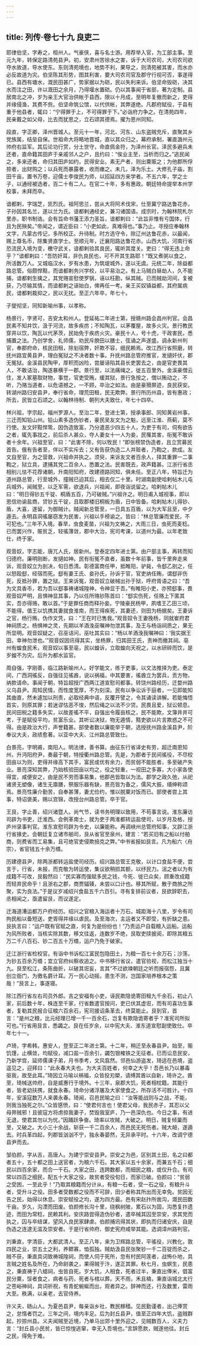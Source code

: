 ```yaml
---
---
---
```

title: 列传·卷七十九 良吏二
---

耶律伯坚，字寿之，桓州人。气豪侠，喜与名士游。用荐举入官，为工部主事。至元九年，转保定路清苑县尹。初，安肃州苦徐水之害，诉于大司农司，大司农司欲夺水故道，导水使东。东则清苑境也，地势不利，果导之，则清苑被其害，而水亦必反故道为灾。伯坚陈其形势，图其利害，要大司农司官及郡守行视可否，事遂得已。县西有塘水，溉民田甚广，势家据以为硙，民以失利来诉。伯坚命毁硙，决其水而注之田，许以溉田之余月，乃得堰水置硙。仍以其事闻于省部，著为定制。县居南北之冲，岁为亲王大官治供帐于县西，限以十月成，至明年复撤而新之，吏得并缘侵渔，其费不赀。伯坚命筑公馆，以代供帐，其弊遂绝。凡郡府赋役，于县有重于他县者，辄曰：“宁得罪于上，不可得罪于下。”必诣府力争之。在清苑四年，民亲戴之如父母，比去而犹思之，立石颂其德焉。擢为恩州同知。

段直，字正卿，泽州晋城人。至元十一年，河北、河东、山东盗贼充斥，直聚其乡党族属，结垒自保。世祖命大将略地晋城，直以其众归之，幕府承制，署直潞州元帅府右监军。其后论功行赏，分土世守，命直佩金符，为泽州长官。泽民多避兵未还者，直命籍其田庐于亲戚邻人之户，且约曰：“俟业主至，当析而归之。”逃民闻之，多来还者，命归其田庐如约，民得安业。素无产者，则出粟赈之；为他郡所俘掠者，出财购之；以兵死而暴露者，收而瘗之。未几，泽为乐土。大修孔子庙，割田千亩，置书万卷，迎儒士李俊民为师，以招延四方来学者。不五六年，学之士子，以通经被选者，百二十有二人。在官二十年，多有惠政。朝廷特命提举本州学校事，未拜而卒。

谙都剌，字瑞芝，凯烈氏。祖阿思兰，尝从大将阿术伐宋，仕至冀宁路达鲁花赤，子孙因其名兰，遂以兰为氏。谙都剌通经史，兼习诸国语。成宗时，为翰林院札尔里赤，职书制诰。会有旨命书藩王添力圣旨，谙都剌曰：“此旨非惟有亏国体，行且为民殃矣。”帝闻之，谓近臣曰：“小吏如此，真难得也。”事乃止。寻授应奉翰林文字，凡蒙古传记，多所校正。升待制。时方选守令，除辽州达鲁花赤，以最闻，赐上尊名币，除集贤直学士。至顺元年，迁襄阳路达鲁花赤。山西大饥，河南行省恐流民入境为变，檄守武关，谙都剌验其良民，辄听其度关。吏曰：“得无违上命乎？”谙都剌曰：“吾防奸耳，非仇良民也，可不开其生路耶！”既又煮粥以食之，所活数万人。又城临汉水，岁有水患，为筑堤城外，遂以无虞。元统二年，除益都路总管。俗颇悍黠，而谙都剌务兴学校，以平易治之。有上马贼白昼劫人，久不能捕，谙都剌生擒之，其党赂宣慰使罗锅，诬以枉勘，纵其贼。已而贼劫河间，复被获，乃尽输其情，而谙都剌之诬始白，俾再任一考。亲王买奴镇益都，其府属病民，谙都剌裁抑之，民以无扰。至正六年卒，年七十。

子燮彻坚，同知新喻州事，以孝称。

杨景行，字贤可，吉安太和州人。登延祐二年进士第，授赣州路会昌州判官。会昌民素不知井饮，汲于河流，故多疾疠；不知陶瓦，以茅覆屋，故多火灾。景行教民穿井以饮，陶瓦以代茅茨，民始免于疾疠火灾。豪民十人，号十虎，干政害民，悉捕置之法。乃创学舍，礼师儒，劝民斥腴田以膳士，弦诵之声遂盛。调永新州判官，奉郡府命，核民田租，除刬宿弊，奸欺不容，细民赖焉。改江西行省照磨，转抚州路宜黄县尹，理白冤狱之不决者数十事。升抚州路总管府推官，发擿奸伏，郡无冤狱。金溪县民陶甲，厚积而凶险，尝屡诬陷其县长吏罢去之，由是官吏畏其人，不敢诘治，陶遂暴横于一郡。景行至，以法痛绳之，徙五百里外。金溪豪僧云住，发人冢墓取财物，事觉，官吏受贿，缓其狱，景行急按之，僧以贿动之，不听，乃赂当道者，以危语撼之，一不顾，卒治之如法。由是豪猾屏迹，良民获安。转湖州路归安县尹，奉行省命，理荒田租，民无欺弊。景行所历州县，皆有惠政；所去，民皆立石颂之。以翰林待制、朝列大夫致仕，年七十四卒。

林兴祖，字宗起，福州罗源人。至治二年，登进士第，授承事郎、同知黄岩州事，三迁而知铅山州。铅山素多造伪钞者，豪民吴友文为之魁，远至江淮、燕蓟，莫不行使。友文奸黠悍鸷，因伪造致富，乃分遣恶少四五十人，为吏于有司，伺有欲告之者，辄先事戕之，前后杀人甚众，夺人妻女十一人为妾，民罹其害，衔冤不敢诉者十余年。兴祖至官，曰：“此害不除，何以牧民！”即张榜禁伪造者，且立赏募民首告。俄有告者至，佯以不实斥去；又有告获伪造二人并赃者，乃鞫之，款成。友文自至官，为之营救，兴祖命并执之。须臾，来诉友文者百余人，择其重罪一二事鞫之，狱立具，逮捕其党二百余人，悉置之法。民害既去，政声籍甚。江浙行省丞相别儿怯不花荐诸朝，升南阳知府，改建德路同知，俱未任。至正八年，特旨迁为道州路总管，行至城外，撞贼已迫其后，相去仅二十里。时湖南副使哈剌帖木儿屯兵城外，闻贼至，以乏军需，欲退兵，兴祖闻，即夜诣说留之。哈剌帖木儿曰：“明日得钞五千锭、桐盾五百，乃可破贼。”兴祖许之。明日甫入城视事，即以恩信劝谕盐商，贷钞五千锭，且取郡楼旧桐板为盾，日中皆备。哈剌帖木儿得钞、盾，大喜，遂留，为御贼计。贼闻新总管至，一日具五百盾，以为大军且至，中夕遁去。永明县洞徭屡窃发为民害，兴祖以手榜谕之。皆曰：“林总管廉而爱民，不可犯也。”三年不入境。春旱，虫食麦苗，兴祖为文祷之，大雨三日，虫死而麦稔。已而罢兴作，赈贫乏，轻徭薄敛，郡中大治，宪司考课，以道州为最。以年老致仕，终于家。

观音奴，字志能，唐兀人氏，居新州。登泰定四年进士第。由户部主事，再转而知归德府。廉明刚断，发擿如神。民有衔冤不直者，虽数十年前事，皆千里奔走来诉，观音奴立为剖决，旬日悉清。彰德富商任甲，抵睢阳，驴毙，令郄乙剖之，任以怒殴郄，经宿而死。郄有妻王氏、妾孙氏，孙诉于官，官吏纳任贿，谓郄非伤死，反抵孙罪，置之狱。王来诉冤，观音奴立破械出孙于狱，呼府胥语之曰：“吾为文具香币，若为吾以郄事祷诸城隍神，令神显于吾。”有睢阳小吏，亦预郄事，畏观音奴严明，且惧神显其事，乃以任所赂钞陈首曰：“郄实伤死，任赂上下匿其实，吾亦得赂，敢以首。”于是罪任商而释孙妾。宁陵豪民杨甲，夙嗜王乙田三顷，不能得。值王以饥携其妻就食淮南，而王得疾死，其妻还，则田为杨据矣。王妻诉之官，杨行贿，伪作文凭，曰：“王在时已售我。”观音奴令王妻挽杨，同就崔府君神祠质之。杨惧神之灵，先期以羊酒浼巫嘱神勿泄其事，及王与杨诣祠质之，果无所显明。观音奴疑之，召巫诘问，巫吐其实曰：“杨以羊酒浼我嘱神曰：‘我实据王田，幸神勿泄也。’”观音奴因讯得其实，坐杨罪，归其田王氏，责神而撤其祠。亳州有蝗食民禾，观音奴以事至亳，民以蝗诉，立取蝗向天祝之，以水研碎而饮，是岁蝗不为灾。后升为都水监官。

周自强，字刚善，临江路新喻州人。好学能文，练于吏事，以文法推择为吏。泰定间，广西洞徭反，自强往见徭酋，说以祸福，中其要害，徭酋立为罢兵，贡方物，纳款请命。事闻于朝，特旨超授广西两江道宣慰司都事。转饶州路经历，迁婺州路义乌县尹。周知民情，而性度宽厚，不为刻深。民有以争讼诉于庭者，一见即能知其曲直，然未遽加以刑责，必取经典中语，反覆开譬之，令其诵读讲解。若能悔悟首实，则原其罪；若迷谬怙恶不悛，然后绳之以法不少贷。民畏且爱，狱讼顿息。民间田税之籍多失实，以故差徭不平，自强出令履亩核之，民不能欺，文簿井井可考，于是赋役平均，贫富乐业。其听讼决狱，物无遁情，黠吏欲以片言欺惑之不可得。由是政治大行，声誉籍甚。部使者数以廉能举于朝，选授抚州路金溪县尹，阶奉议大夫，政绩愈著。以亚中大夫、江州路总管致仕。

白景亮，字明甫，南阳人。明法律，善书算。由征东行省译史有劳，超迁南恩知州，升沔阳府尹，奏最于朝，特授衢州路总管。先是，为郡者于民间徭役，不尽校田亩以为则，吏得并缘高下其手，富民或优有余力，而贫弱不能胜者，多至破产失业。景亮深知其弊，乃始核验田亩以均之，役之轻重，一视田之多寡，大小家各使得宜，咸便安之，由是民不劳而事易集，他郡邑皆取以为法。郡学之政久弛，从祀诸贤无塑像，诸生无廪膳，祭服乐器有缺，景亮皆为备之，儒风大振，缙绅称颂焉。景亮性廉介勤苦，自奉甚薄，妻尤俭约，惟以脱粟对饭而已。部使者尝上其事，特诏褒美，赐以宫锦，改授台州路总管。卒于官。

王艮，字止善，绍兴诸暨人。尚气节，读书务明理以致用，不苟事言说。淮东廉访司辟为书吏，迁淮西。会例革南士，就为吏于两淮都转运盐使司，以岁月及格，授庐州录事判官。淮东宣慰司辟为令史，以廉能称。再调峡州总管府知事，又辟江浙行省掾史。会朝廷复立诸市舶司，艮从省官至泉州，建言：“若买旧有之船以付舶商，则费省而工易集，且可绝官吏侵欺掊克之弊。”中书省报如艮言。凡为船六〈舟宗〉，省官钱五十余万缗。

历建德县尹，除两浙都转运盐使司经历。绍兴路总管王克敬，以计口食盐不便，尝言于，行省，未报，而克敬为转运使，集议欲稍损其额，以纾民力。沮之者以为有成籍不可改，艮毅然曰：“民实寡而强赋多民之钱，今死、徙已众矣，顾重改成籍而轻弃民命乎！且浙右之郡，商贾辐辏，未尝以口计也。移其所赋，散于商旅之所聚，实为良法。”于是议岁减绍兴食盐五千六百引。寻有复排前议者，艮欲辞职去，丞相闻之，亟遣留艮，而议遂定。

迁海道漕运都万户府经历。绍兴之官粮入海运者十万石，城距海十八里，岁令有司拘民船以备短送，吏胥得并缘以虐民。及至海次，主运者又不即受，有折缺之患。艮执言曰：“运户既有官赋之直，何复为是纷纷也！”乃责运户自载粮入运船。运船为风所败者，当核实除其数，移文往返，连数岁不绝，艮取吏牍披阅，即除其粮五万二千八百石、钞二百五十万缗，运户乃免于破家。

迁江浙行省检校官。有诣中书诉松江富民包隐田土，为粮一百七十余万石；沙荡，为钞五百余万缗；宜立官府纠察收追之。中书移行省议，遣官验视，而松江独当十九。艮至松江，条陈曲折，以破其诳妄，言其“不过欲竦朝廷之听而报宿怨，且冀创立衙门，为徼名爵计耳。万一民心动摇，患生不测，岂国家培养根本之策哉！”艮言上，事遂寝。

除江西行省左右司员外郎。吉之安福有小吏，诬民欺隐诡寄田租九千余石，初止八家，前后数十年，株连至千家，行省数遣官按问，吏已伏其虚诳，而有司喜功生事者，复勒其民报合征粮六百余石，宪司援诏条革去，终莫能止。艮到官，首言：“是州之粮，比元经理已增一千一百余石，岂复有欺隐诡寄者乎？准宪司所拟可也。”行省用艮言，悉蠲之。艮在任岁余，以中宪大夫、淮东道宣慰副使致仕。卒年七十一。

卢琦，字希韩，惠安人，登至正二年进士第。十二年，稍迁至永春县尹。始至，赈饥馑，止横敛，均赋役，减口盐一百余引，蠲包银榷铁之无征者。已而讼息民安，乃新学宫，延师儒课子弟，月书季考，文风翕然。邻邑仙游盗发，琦适在邑境，盗遥见之，迎拜曰：“此永春大夫也。为大夫百姓者，何幸之大乎！吾邑长乃以暴毒驱我，故至此耳。”琦因立马喻以祸福，众皆投刃槊，请缚其酋以自新，琦许之。酋至，琦械送帅府，自是威惠行于境外。十三年，泉郡大饥，死者相枕籍。其能行者，皆老幼扶携，就食永春。琦命分诸浮屠及大家使食之，所存活不可胜计。十四年，安溪寇数万人来袭永春。琦闻，召邑民喻之曰：“汝等能战则与之战，不能，则我当独死之尔。”众皆感愤，曰：“使君何言也！使君父母，我民赤子，其忍以父母畀贼邪！且彼寇方将虏掠我妻子，焚毁我室庐，乃一邑深仇也。今日之事，有进无退，使君其勿以为忧。”因踊跃争奋。琦率以攻贼，大破之。明日，贼复倾巢而至，又破之。大小三十余战，斩获一千二百余人，而邑民无死伤者。贼大衄，遂遁去。时兵革四起，列郡皆汹汹不宁，独永春晏然，无异承平时。十六年，改调宁德县尹而去。

邹伯颜，字从吉，高唐人。为建宁崇安县尹。崇安之为邑，区别其土田，名之曰都者五十，五十都之田上送官者，为粮六千石。其大家以五十余家，而兼五千石；细民以四百余家，而合一千石。大家之田，连跨数都，而细民之粮，或仅升合。有司常以四百之细民，配五十大家之役，故贫者受役旬日，而家已破。伯颜曰：“贫弱之受困，一至此乎！”乃取其粮籍而分计从，有粮一石者，受一石之役，有粮升斗者，受升斗之役。田多者受数都之役而不可辞，田少者称其所出而无幸免。贫因无告之民，始得以休息。崇安赋役之均，遂为四方最。邑有宋赵抃所凿沟，溉民田数千亩。岁久，沟湮而田废。伯颜修长沟十里，绕枫树陂，累石以为固，沟悉复抃遗迹，而田为常稔，民赖其利。安庆路尝得造伪钞者，遣卒械其囚至崇安，求其党而执之，囚与卒结谋，望风入良民家肆虐。伯颜捕讯得其状，即执而归诸安庆，自是伪造之连逮无滥及崇安者。于是行省帅府、御史宪府咸举其能。选调漳州路判官。

刘秉直，字清臣，大都武清人。至正八年，来为卫辉路总管，平徭役，兴教化，敦四民之业，崇五土之利，养鳏寡，恤孤独。贼劫汲县民张聚钞一千二百锭而杀之，贼不获，秉直具词致祷城隍祠，而使人伺于死所，忽有村民阿莲者，战怖仆地，具言贼之姓名及所在，乃命尉袭之，果得贼于汴，遂正其罪。秋七月，虫螟生，民患之，秉直祷于八蜡祠，虫皆自死。岁大饥，人相食，死者过半，秉直出俸米，倡富民分粟，馁者食之，病者与药，死者与棺以葬。天不雨，禾且槁，秉直诣城北太行之苍峪神祠，具词祈祝，有青蛇蜿蜒而出，观者异之。辞神而还，行及数里，雷雨大至。秩满，以亲老，去官侍养。

许义夫，砀山人。为夏邑县尹，每亲诣乡社，教民稼穑。见民勤谨者，出己俸赏之，怠惰者罚之。三年之间，境内丰足。后为封丘县尹，值至正四年大饥，盗贼群起，抄掠州县。义夫闻贼至近境，乃单马出郊十里外迎之，见贼数百人，义夫力言：“封丘县小民贫，皆已惊惶逃窜，幸无入吾境也。”言辞愿款，贼遂他往。封丘之民，得免于难。

